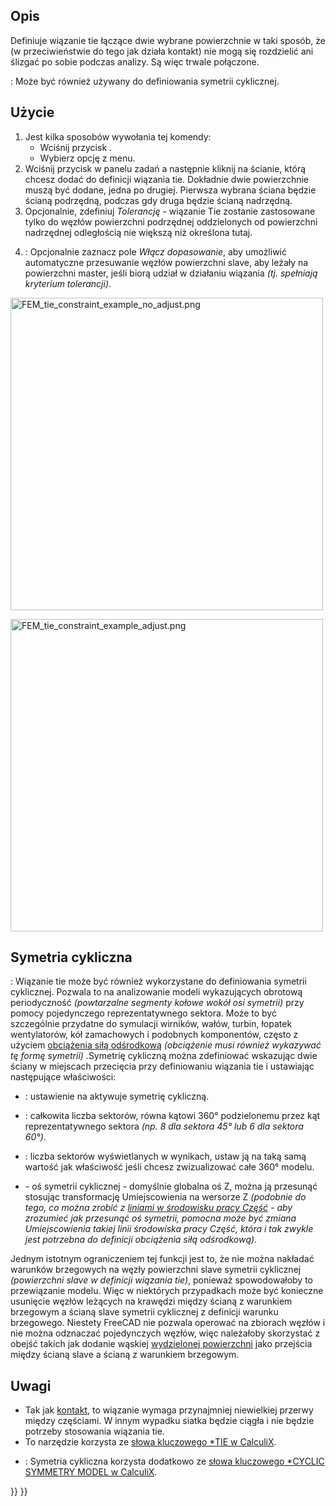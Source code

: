 <languages/>

{{Docnav
|[[FEM_ConstraintContact/pl|Kontakt]]
|[[FEM_ConstraintSpring/pl|Sprężyna]]
|[[FEM_Workbench/pl|MES]]
|IconL=FEM_ConstraintContact.svg
|IconR=FEM_ConstraintSpring.svg
|IconC=Workbench_FEM.svg
}}

{{GuiCommandContainer|
{{GuiCommand/pl
|Name=FEM ConstraintTie
|Name/pl=MES: Wiązanie tie
|MenuLocation=Model → Warunki brzegowe i obciążenia mechaniczne → Wiązanie tie
|Workbenches=[[FEM_Workbench/pl|MES]]
|Version=0.19
|SeeAlso=[[FEM_ConstraintPressure/pl|MES Obciążenie ciśnieniem]]
}}
{{GuiCommandFemInfo/pl
|Solvers=CalculiX
}}
}}

<span id="Description"></span>
==Opis==

Definiuje wiązanie tie łączące dwie wybrane powierzchnie w taki sposób, że (w przeciwieństwie do tego jak działa kontakt) nie mogą się rozdzielić ani ślizgać po sobie podczas analizy. Są więc trwale połączone.

{{Version/pl|1.0}}: Może być również używany do definiowania symetrii cyklicznej.

<span id="Usage"></span>
==Użycie==

# Jest kilka sposobów wywołania tej komendy:
#* Wciśnij przycisk {{Button|[[Image:FEM ConstraintTie.svg|16px]] [[FEM_ConstraintTie/pl|Wiązanie tie]]}}.
#* Wybierz opcję {{MenuCommand|Model → Warunki brzegowe i obciążenia mechaniczne → [[Image:FEM ConstraintTie.svg|16px]] Wiązanie tie}} z menu.
# Wciśnij przycisk {{Button|Dodaj}} w panelu zadań a następnie kliknij na ścianie, którą chcesz dodać do definicji wiązania tie. Dokładnie dwie powierzchnie muszą być dodane, jedna po drugiej. Pierwsza wybrana ściana będzie ścianą podrzędną, podczas gdy druga będzie ścianą nadrzędną.
# Opcjonalnie, zdefiniuj ''Tolerancję'' - wiązanie  Tie zostanie zastosowane tylko do węzłów powierzchni podrzędnej oddzielonych od powierzchni nadrzędnej odległością nie większą niż określona tutaj.
# {{Version/pl|1.0}}: Opcjonalnie zaznacz pole ''Włącz dopasowanie'', aby umożliwić automatyczne przesuwanie węzłów powierzchni slave, aby leżały na powierzchni master, jeśli biorą udział w działaniu wiązania ''(tj. spełniają kryterium tolerancji)''.

[[Image:FEM_tie_constraint_example_no_adjust.png|500px]]
{{Caption|Dwie połówki belki połączone wiązaniem tie ze zmienioną tolerancją uwzględniającą przerwę.}}

[[Image:FEM_tie_constraint_example_adjust.png|500px]]
{{Caption|Ten sam przykład co wyżej z włączonym dociąganiem - węzły są przesuwane aby zamknąć przerwę.}}

<span id="Cyclic_symmetry"></span>
==Symetria cykliczna==

{{Version/pl|1.0}}: Wiązanie tie może być również wykorzystane do definiowania symetrii cyklicznej. Pozwala to na analizowanie modeli wykazujących obrotową periodyczność ''(powtarzalne segmenty kołowe wokół osi symetrii)'' przy pomocy pojedynczego reprezentatywnego sektora. Może to być szczególnie przydatne do symulacji wirników, wałów, turbin, łopatek wentylatorów, kół zamachowych i podobnych komponentów, często z użyciem [[FEM_ConstraintCentrif/pl|obciążenia siłą odśrodkową]] ''(obciążenie musi również wykazywać tę formę symetrii)'' .Symetrię cykliczną można zdefiniować wskazując dwie ściany w miejscach przecięcia przy definiowaniu wiązania tie i ustawiając następujące właściwości:
* {{PropertyData/pl|Cyclic Symmetry}}: ustawienie na {{true/pl}} aktywuje symetrię cykliczną.
* {{PropertyData/pl|Sectors}}: całkowita liczba sektorów, równa kątowi 360° podzielonemu przez kąt reprezentatywnego sektora ''(np. 8 dla sektora 45° lub 6 dla sektora 60°)''.
* {{PropertyData/pl|Connected Sectors}}: liczba sektorów wyświetlanych w wynikach, ustaw ją na taką samą wartość jak właściwość {{PropertyData/pl|Sectors}} jeśli chcesz zwizualizować całe 360° modelu.
* {{PropertyData/pl|Symmetry Axis}} - oś symetrii cyklicznej - domyślnie globalna oś Z, można ją przesunąć stosując transformację Umiejscowienia na wersorze Z ''(podobnie do tego, co można zrobić z [[Part_Line/pl|liniami w środowisku pracy Część]] - aby zrozumieć jak przesunąć oś symetrii, pomocna może być zmiana Umiejscowienia takiej linii środowiska pracy Część, która i tak zwykle jest potrzebna do definicji obciążenia siłą odśrodkową)''.
Jednym istotnym ograniczeniem tej funkcji jest to, że nie można nakładać warunków brzegowych na węzły powierzchni slave symetrii cyklicznej ''(powierzchni slave w definicji wiązania tie)'', ponieważ spowodowałoby to przewiązanie modelu. Więc w niektórych przypadkach może być konieczne usunięcie węzłów leżących na krawędzi między ścianą z warunkiem brzegowym a ścianą slave symetrii cyklicznej z definicji warunku brzegowego. Niestety FreeCAD nie pozwala operować na zbiorach węzłów i nie można odznaczać pojedynczych węzłów, więc należałoby skorzystać z obejść takich jak dodanie wąskiej [[FEM_Geometry_Preparation_and_Meshing/pl#Partycjonowanie_geometrii|wydzielonej powierzchni]] jako przejścia między ścianą slave a ścianą z warunkiem brzegowym.

<span id="Notes"></span>
==Uwagi== 

* Tak jak [[FEM_ConstraintContact/pl|kontakt]], to wiązanie wymaga przynajmniej niewielkiej przerwy między częściami. W innym wypadku siatka będzie ciągła i nie będzie potrzeby stosowania wiązania tie.
* To narzędzie korzysta ze [https://web.mit.edu/calculix_v2.7/CalculiX/ccx_2.7/doc/ccx/node251.html słowa kluczowego *TIE w CalculiX].
* {{Version/pl|1.0}}: Symetria cykliczna korzysta dodatkowo ze [https://web.mit.edu/calculix_v2.7/CalculiX/ccx_2.7/doc/ccx/node183.html słowa kluczowego *CYCLIC SYMMETRY MODEL w CalculiX].


{{Docnav
|[[FEM_ConstraintContact/pl|Kontakt]]
|[[FEM_ConstraintSpring/pl|Sprężyna]]
|[[FEM_Workbench/pl|MES]]
|IconL=FEM_ConstraintContact.svg
|IconR=FEM_ConstraintSpring.svg
|IconC=Workbench_FEM.svg
}}

{{FEM_Tools_navi{{#translation:}}}}
{{Userdocnavi{{#translation:}}}}